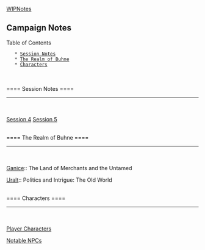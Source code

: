 [[notes/waterdeep|WIPNotes]]

== Campaign Notes ==
Table of Contents
    * [[#Session Notes|Session Notes]]
    * [[#The Realm of Buhne|The Realm of Buhne]]
    * [[#Characters|Characters]]
<br />
<br />
==== Session Notes ====
----
<br />
<br />
[[Session 4]]
[[Session 5]]

<br />
==== The Realm of Buhne ====
----
<br />
<br />

[[Ganice]]:: The Land of Merchants and the Untamed

[[Uralt]]:: Politics and Intrigue: The Old World

<br />
==== Characters ====
----
<br />
<br />

[[Player Characters]]

[[Notable NPCs]]
